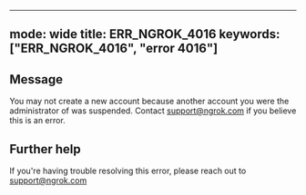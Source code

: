 
---
mode: wide
title: ERR_NGROK_4016
keywords: ["ERR_NGROK_4016", "error 4016"]
---

## Message
You may not create a new account because another account you were the administrator of was suspended. Contact support@ngrok.com if you believe this is an error.




## Further help
If you're having trouble resolving this error, please reach out to [support@ngrok.com](mailto:support@ngrok.com?subject=Help%20with%20ERR_NGROK_4016)


